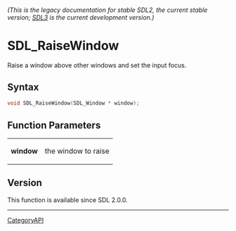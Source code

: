 ====== (This is the legacy documentation for stable SDL2, the current stable version; [https://wiki.libsdl.org/SDL3/ SDL3] is the current development version.) ======
= SDL_RaiseWindow =

Raise a window above other windows and set the input focus.

== Syntax ==

<syntaxhighlight lang='c'>
void SDL_RaiseWindow(SDL_Window * window);
</syntaxhighlight>

== Function Parameters ==

{|
|'''window'''
|the window to raise
|}

== Version ==

This function is available since SDL 2.0.0.

----
[[CategoryAPI]]


